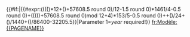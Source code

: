 <includeonly>{{#if:{{{1|}}}|{{#expr:(((({{{1}}})*12+({{{2|1}}})+57608.5 round 0)/12-1.5 round 0)*1461/4-0.5 round 0)+(((({{{2|1}}})+57608.5 round 0)mod 12+4)*153/5-0.5 round 0)+{{{3}}}+({{{4|12}}})/24+({{{5|0}}})/1440+({{{6|0}}})/86400-32205.5}}|Parameter 1=''year'' required!}}</includeonly><noinclude>{{Documentation}}
[[Category:日期计算模板|{{PAGENAME}}]]
[[fr:Modèle:{{PAGENAME}}]]
</noinclude>